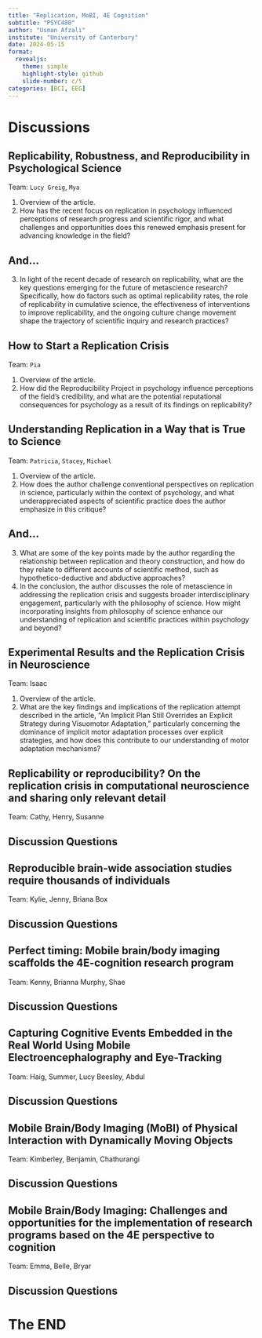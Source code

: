 ```yaml
---
title: "Replication, MoBI, 4E Cognition"
subtitle: "PSYC480"
author: "Usman Afzali"
institute: "University of Canterbury"
date: 2024-05-15
format: 
  revealjs:
    theme: simple
    highlight-style: github
    slide-number: c/t
categories: [BCI, EEG]
---
```


# Discussions {background-color="orange"}

## Replicability, Robustness, and Reproducibility in Psychological Science {background-color="#346bc8"}

Team: `Lucy Greig`, `Mya`

::: incremental
1.    Overview of the article.
2.    How has the recent focus on replication in psychology influenced perceptions of research progress and scientific rigor, and what challenges and opportunities does this renewed emphasis present for advancing knowledge in the field?
:::

## And... {background-color="#346bc8"}

::: incremental
3.    In light of the recent decade of research on replicability, what are the key questions emerging for the future of metascience research? Specifically, how do factors such as optimal replicability rates, the role of replicability in cumulative science, the effectiveness of interventions to improve replicability, and the ongoing culture change movement shape the trajectory of scientific inquiry and research practices?
:::


## How to Start a Replication Crisis {background-color="#346bc8"}

Team: `Pia`

::: incremental
1.    Overview of the article.
2.    How did the Reproducibility Project in psychology influence perceptions of the field's credibility, and what are the potential reputational consequences for psychology as a result of its findings on replicability?

:::

## Understanding Replication in a Way that is True to Science {background-color="#346bc8"}

Team: `Patricia`, `Stacey`, `Michael`

::: incremental
1.    Overview of the article.
2.    How does the author challenge conventional perspectives on replication in science, particularly within the context of psychology, and what underappreciated aspects of scientific practice does the author emphasize in this critique?

:::

## And... {background-color="#346bc8"}

::: incremental
3.    What are some of the key points made by the author regarding the relationship between replication and theory construction, and how do they relate to different accounts of scientific method, such as hypothetico-deductive and abductive approaches?
4.    In the conclusion, the author discusses the role of metascience in addressing the replication crisis and suggests broader interdisciplinary engagement, particularly with the philosophy of science. How might incorporating insights from philosophy of science enhance our understanding of replication and scientific practices within psychology and beyond?

:::

## Experimental Results and the Replication Crisis in Neuroscience {background-color="#346bc8"}

Team: Isaac

::: incremental
1.    Overview of the article.
2.    What are the key findings and implications of the replication attempt described in the article, "An Implicit Plan Still Overrides an Explicit Strategy during Visuomotor Adaptation," particularly concerning the dominance of implicit motor adaptation processes over explicit strategies, and how does this contribute to our understanding of motor adaptation mechanisms?
:::

## Replicability or reproducibility? On the replication crisis in computational neuroscience and sharing only relevant detail {background-color="#346bc8"}

Team: Cathy, Henry, Susanne


## Discussion Questions {background-color="#346bc8"}

::: incremental

:::

## Reproducible brain-wide association studies require thousands of individuals {background-color="#346bc8"}

Team: Kylie,  Jenny, Briana Box

## Discussion Questions {background-color="#346bc8"}

::: incremental

:::

## Perfect timing: Mobile brain/body imaging scaffolds the 4E-cognition research program {background-color="#346bc8"}

Team: Kenny, Brianna Murphy, Shae

## Discussion Questions {background-color="#346bc8"}

::: incremental

:::

## Capturing Cognitive Events Embedded in the Real World Using Mobile Electroencephalography and Eye-Tracking {background-color="#346bc8"}

Team: Haig, Summer, Lucy Beesley, Abdul

## Discussion Questions {background-color="#346bc8"}

::: incremental

:::

## Mobile Brain/Body Imaging (MoBI) of Physical Interaction with Dynamically Moving Objects {background-color="#346bc8"}

Team: Kimberley, Benjamin, Chathurangi

## Discussion Questions {background-color="#346bc8"}

::: incremental

:::

## Mobile Brain/Body Imaging: Challenges and opportunities for the implementation of research programs based on the 4E perspective to cognition {background-color="#346bc8"}

Team: Emma, Belle, Bryar

## Discussion Questions {background-color="#346bc8"}

::: incremental

:::


# The END {background-color="orange"}
